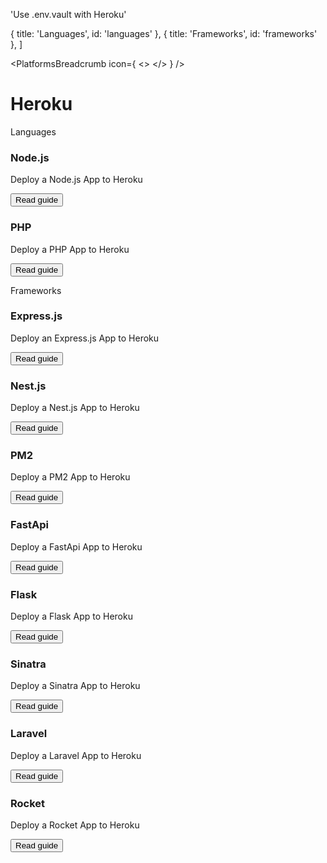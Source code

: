

  'Use .env.vault with Heroku'

  { title: 'Languages', id: 'languages' },
  { title: 'Frameworks', id: 'frameworks' },
]

<PlatformsBreadcrumb icon={
  <>
    <HerokuIcon className="h-9 w-9 text-[#430098]"/>
  </>
} />
# Heroku
<GuideHeading lead={description} />

<div className="my-16 xl:max-w-none">
  <Heading level={2} id="languages">
    Languages
  </Heading>
  <div className="not-prose mt-4 grid grid-cols-1 gap-x-6 gap-y-10 border-t border-zinc-900/5 pt-10 dark:border-white/5 sm:grid-cols-2 xl:max-w-none xl:grid-cols-3">
    <div key="nodejs" className="flex flex-row-reverse gap-6">
      <div className="flex-auto">
        <h3 className="text-sm font-semibold text-zinc-900 dark:text-white">
          Node.js
        </h3>
        <p className="mt-1 text-sm text-zinc-600 dark:text-zinc-400">Deploy a Node.js App to Heroku</p>
        <p className="mt-1"><Button href="/docs/languages/nodejs/heroku" variant="text" arrow="right">Read guide</Button></p>
      </div>
      <NodeIcon className="h-9 w-9 text-[#339933]"/>
    </div>
    <div key="php" className="flex flex-row-reverse gap-6">
      <div className="flex-auto">
        <h3 className="text-sm font-semibold text-zinc-900 dark:text-white">
          PHP
        </h3>
        <p className="mt-1 text-sm text-zinc-600 dark:text-zinc-400">Deploy a PHP App to Heroku</p>
        <p className="mt-1"><Button href="/docs/languages/php/heroku" variant="text" arrow="right">Read guide</Button></p>
      </div>
      <PhpIcon className="h-10 w-10 text-[#777BB4]"/>
    </div>
  </div>
  <Heading level={2} id="frameworks">
    Frameworks
  </Heading>
  <div className="not-prose mt-4 grid grid-cols-1 gap-x-6 gap-y-10 border-t border-zinc-900/5 pt-10 dark:border-white/5 sm:grid-cols-2 xl:max-w-none xl:grid-cols-3">
    <div key="express" className="flex flex-row-reverse gap-6">
      <div className="flex-auto">
        <h3 className="text-sm font-semibold text-zinc-900 dark:text-white">
          Express.js
        </h3>
        <p className="mt-1 text-sm text-zinc-600 dark:text-zinc-400">Deploy an Express.js App to Heroku</p>
        <p className="mt-4"><Button href="/docs/frameworks/express/heroku" variant="text" arrow="right">Read guide</Button></p>
      </div>
      <ExpressIcon className="h-9 w-9 text-[#000000] dark:invert"/>
    </div>
    <div key="nestjs" className="flex flex-row-reverse gap-6">
      <div className="flex-auto">
        <h3 className="text-sm font-semibold text-zinc-900 dark:text-white">
          Nest.js
        </h3>
        <p className="mt-1 text-sm text-zinc-600 dark:text-zinc-400">Deploy a Nest.js App to Heroku</p>
        <p className="mt-4"><Button href="/docs/frameworks/nextjs/heroku" variant="text" arrow="right">Read guide</Button></p>
      </div>
      <NestIcon className="h-9 w-9 text-[#E0234E]"/>
    </div>
    <div key="pm2" className="flex flex-row-reverse gap-6">
      <div className="flex-auto">
        <h3 className="text-sm font-semibold text-zinc-900 dark:text-white">
          PM2
        </h3>
        <p className="mt-1 text-sm text-zinc-600 dark:text-zinc-400">Deploy a PM2 App to Heroku</p>
        <p className="mt-4"><Button href="/docs/frameworks/pm2/heroku" variant="text" arrow="right">Read guide</Button></p>
      </div>
      <Pm2Icon className="h-9 w-9 text-[#2B037A] dark:text-[#AC2E95]"/>
    </div>
    <div key="fastapi" className="flex flex-row-reverse gap-6">
      <div className="flex-auto">
        <h3 className="text-sm font-semibold text-zinc-900 dark:text-white">
          FastApi
        </h3>
        <p className="mt-1 text-sm text-zinc-600 dark:text-zinc-400">Deploy a FastApi App to Heroku</p>
        <p className="mt-4"><Button href="/docs/frameworks/fastapi/heroku" variant="text" arrow="right">Read guide</Button></p>
      </div>
      <FastApiIcon className="h-9 w-9 text-[#009688]"/>
    </div>
    <div key="flask" className="flex flex-row-reverse gap-6">
      <div className="flex-auto">
        <h3 className="text-sm font-semibold text-zinc-900 dark:text-white">
          Flask
        </h3>
        <p className="mt-1 text-sm text-zinc-600 dark:text-zinc-400">Deploy a Flask App to Heroku</p>
        <p className="mt-4"><Button href="/docs/frameworks/flask/heroku" variant="text" arrow="right">Read guide</Button></p>
      </div>
      <FlaskIcon className="h-9 w-9 text-[#000000] dark:invert"/>
    </div>
    <div key="sinatra" className="flex flex-row-reverse gap-6">
      <div className="flex-auto">
        <h3 className="text-sm font-semibold text-zinc-900 dark:text-white">
          Sinatra
        </h3>
        <p className="mt-1 text-sm text-zinc-600 dark:text-zinc-400">Deploy a Sinatra App to Heroku</p>
        <p className="mt-4"><Button href="/docs/frameworks/sinatra/heroku" variant="text" arrow="right">Read guide</Button></p>
      </div>
      <SinatraIcon className="h-9 w-9 text-[#000000] dark:invert"/>
    </div>
    <div key="laravel" className="flex flex-row-reverse gap-6">
      <div className="flex-auto">
        <h3 className="text-sm font-semibold text-zinc-900 dark:text-white">
          Laravel
        </h3>
        <p className="mt-1 text-sm text-zinc-600 dark:text-zinc-400">Deploy a Laravel App to Heroku</p>
        <p className="mt-4"><Button href="/docs/frameworks/laravel/heroku" variant="text" arrow="right">Read guide</Button></p>
      </div>
      <LaravelIcon className="h-9 w-9 text-[#FF2D20]"/>
    </div>
    <div key="rocket" className="flex flex-row-reverse gap-6">
      <div className="flex-auto">
        <h3 className="text-sm font-semibold text-zinc-900 dark:text-white">
          Rocket
        </h3>
        <p className="mt-1 text-sm text-zinc-600 dark:text-zinc-400">Deploy a Rocket App to Heroku</p>
        <p className="mt-4"><Button href="/docs/frameworks/rocket-rs/heroku" variant="text" arrow="right">Read guide</Button></p>
      </div>
      <RocketRsIcon className="h-9 w-9 text-[#C3454C]"/>
    </div>
  </div>
</div>
